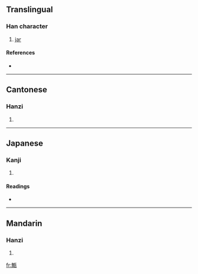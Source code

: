 ==Translingual==

===Han character===
{{Han char|rn=98|rad=瓦|as=12|sn=17|four=8131<sub>7</sub>|canj=人火一女弓 (OFMVN)}}

# [[jar]]

====References====
* {{Han ref|kx=0752.130|dkj=21604|dj=1159.290|hdz=21432.010|uh=7512|ud=29970|bh=ED71|bd=60785}}

----

==Cantonese==

===Hanzi===
{{yue-hanzi|jyut=|y=mou5}}

# {{defn|Cantonese}}

----

==Japanese==

===Kanji===
{{ja-kanji|grade=|rs=瓦12}}

# {{defn|Japanese}}

====Readings====
* {{ja-readings|on=[[ぶ]] (bu), [[む]] (mu)|kun=[[かめ]] (kame)|nanori=}}

----

==Mandarin==

===Hanzi===
{{cmn-hanzi|pin=[[wǔ]] ([[wu3]])|wg=wu<sup>3</sup>}}

# {{defn|Mandarin}}

[[fr:甒]]